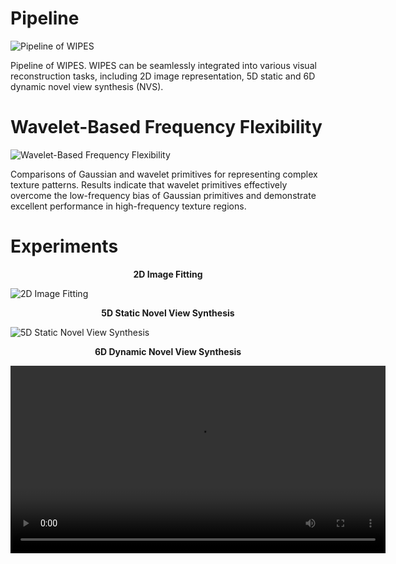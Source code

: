 # Pipeline

![Pipeline of WIPES](./pdf/2.1_pipeline_00.png)

Pipeline of WIPES. WIPES can be seamlessly integrated into various visual reconstruction tasks, including 2D image representation, 5D static and 6D dynamic novel view synthesis (NVS).

# Wavelet-Based Frequency Flexibility

![Wavelet-Based Frequency Flexibility](./pdf/4.3_toy_exp_00.png)

Comparisons of Gaussian and wavelet primitives for representing complex texture patterns. Results indicate that wavelet primitives effectively overcome the low-frequency bias of Gaussian primitives and demonstrate excellent performance in high-frequency texture regions.

# Experiments

**<div style="text-align: center;">2D Image Fitting</div>**

![2D Image Fitting](./pdf/4.1_2d_exp_00.png)

**<div style="text-align: center;">5D Static Novel View Synthesis</div>**

![5D Static Novel View Synthesis](./pdf/4.2_5d_exp_00.png)

**<div style="text-align: center;">6D Dynamic Novel View Synthesis</div>**

<div style="text-align: center;">
  <video controls width="600">
    <source src="./video/6d.mp4" type="video/mp4">
    Your browser does not support the video tag.
  </video>
</div>